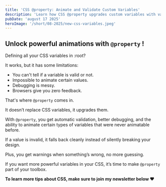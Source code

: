 ```yaml
---
title: 'CSS @property: Animate and Validate Custom Variables'
description: 'Learn how CSS @property upgrades custom variables with validation, debugging, and animation support. A must-have feature for cleaner, more powerful CSS.'
pubDate: 'august 17 2025'
heroImage: '/short/08-2025/new-css-variables.jpeg'
---
```



<Picture
  src="/short/08-2025/new-css-variables.jpeg"
  alt="Code example showing CSS @property animating a custom variable"
  width="400"
  height="600"
  style="margin: 2em auto 1em auto; display: block; border: 4px solid var(--border)"
/>

## Unlock powerful animations with `@property` !

Defining all your CSS variables in :root?

It works, but it has some limitations:

- You can't tell if a variable is valid or not.
- Impossible to animate certain values.
- Debugging is messy.
- Browsers give you zero feedback.

That's where `@property` comes in.

It doesn’t replace CSS variables, it upgrades them.

With `@property`, you get automatic validation, better debugging, and the ability to animate certain types of variables that were never animatable before.

If a value is invalid, it falls back cleanly instead of silently breaking your design.

Plus, you get warnings when something’s wrong, no more guessing.

If you want more powerful variables in your CSS, it’s time to make `@property` part of your toolbox.

**To learn more tips about CSS, make sure to join my newsletter below ❤️**

